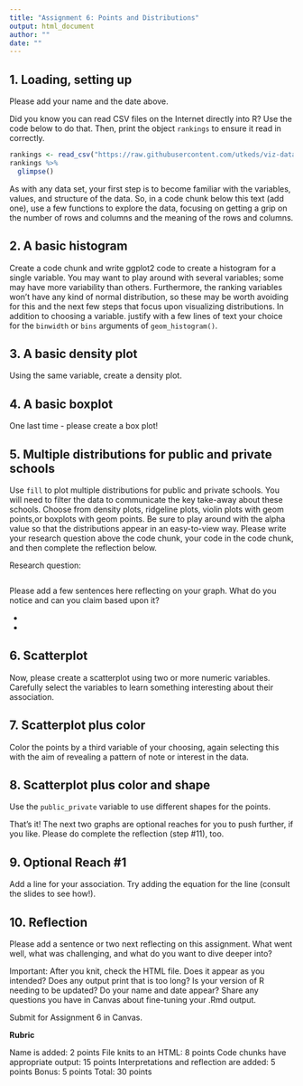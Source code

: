 ```yaml
---
title: "Assignment 6: Points and Distributions"
output: html_document
author: ""
date: ""
---
```


## 1. Loading, setting up

Please add your name and the date above. 

Did you know you can read CSV files on the Internet directly into R? Use the code below to do that. Then, print the object `rankings` to ensure it read in correctly.

```r
rankings <- read_csv("https://raw.githubusercontent.com/utkeds/viz-data-using-r/master/us-news-rankings-2020-processed.csv")
rankings %>% 
  glimpse()
```
As with any data set, your first step is to become familiar with the variables, values, and structure of the data. So, in a code chunk below this text (add one), use a few functions to explore the data, focusing on getting a grip on the number of rows and columns and the meaning of the rows and columns. 

## 2. A basic histogram

Create a code chunk and write ggplot2 code to create a histogram for a single variable. You may want to play around with several variables; some may have more variability than others. Furthermore, the ranking variables won't have any kind of normal distribution, so these may be worth avoiding for this and the next few steps that focus upon visualizing distributions. In addition to choosing a variable. justify with a few lines of text your choice for the `binwidth` or `bins` arguments of `geom_histogram()`. 

## 3. A basic density plot

Using the same variable, create a density plot. 

## 4. A basic boxplot

One last time - please create a box plot!

## 5. Multiple distributions for public and private schools

Use `fill` to plot multiple distributions for public and private schools. You will need to filter the data to communicate the key take-away about these schools. Choose from density plots, ridgeline plots, violin plots with geom points,or boxplots with geom points. Be sure to play around with the alpha value so that the distributions appear in an easy-to-view way. Please write your research question above the code chunk, your code in the code chunk, and then complete the reflection below.

Research question:

```r


```

Please add a few sentences here reflecting on your graph. What do you notice and can you claim based upon it?

- 
- 

## 6. Scatterplot

Now, please create a scatterplot using two or more numeric variables. Carefully select the variables to learn something interesting about their association.

## 7. Scatterplot plus color

Color the points by a third variable of your choosing, again selecting this with the aim of revealing a pattern of note or interest in the data.

## 8. Scatterplot plus color and shape

Use the `public_private` variable to use different shapes for the points.

That's it! The next two graphs are optional reaches for you to push further, if you like. Please do complete the reflection (step #11), too.

## 9. Optional Reach #1

Add a line for your association. Try adding the equation for the line (consult the slides to see how!).

## 10. Reflection

Please add a sentence or two next reflecting on this assignment. What went well, what was challenging, and what do you want to dive deeper into?

Important: After you knit, check the HTML file. Does it appear as you intended? Does any output print that is too long? Is your version of R needing to be updated? Do your name and date appear? Share any questions you have in Canvas about fine-tuning your .Rmd output.

Submit for Assignment 6 in Canvas. 

**Rubric**

Name is added: 2 points
File knits to an HTML: 8 points
Code chunks have appropriate output: 15 points
Interpretations and reflection are added: 5 points
Bonus: 5 points
Total: 30 points